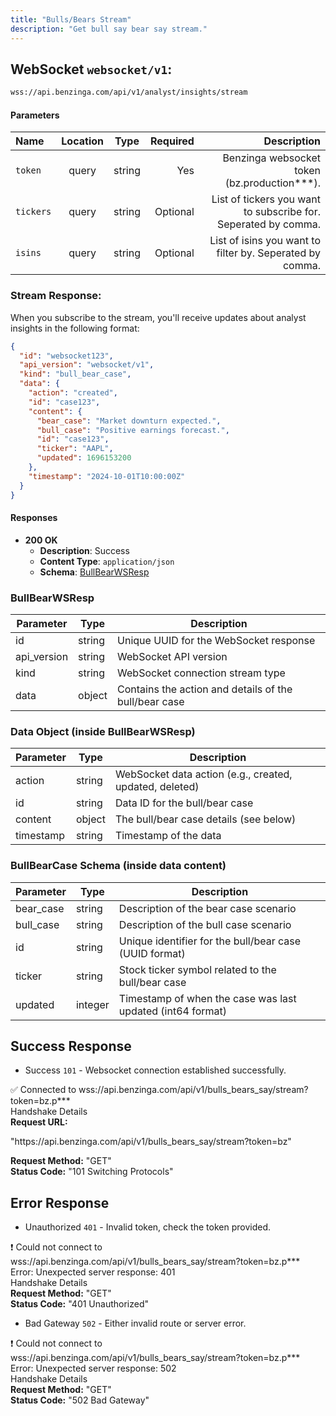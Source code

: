 ```yaml
---
title: "Bulls/Bears Stream"
description: "Get bull say bear say stream."
---
```


## WebSocket `websocket/v1`:

```txt
wss://api.benzinga.com/api/v1/analyst/insights/stream
```

#### Parameters

| Name       | Location |  Type   | Required | Description                                                             |
| :--------- | :-----:  | :-----: | -------: | ----------------------------------------------------------------------: |
| `token`    | query    | string  |      Yes | Benzinga websocket token (bz.production***).                            |
| `tickers`  | query    | string  | Optional | List of tickers you want to subscribe for. Seperated by comma.          |
| `isins`    | query    | string  | Optional | List of isins you want to filter by. Seperated by comma.                |

### Stream Response:
When you subscribe to the stream, you'll receive updates about analyst insights in the following format:

```json
{
  "id": "websocket123",
  "api_version": "websocket/v1",
  "kind": "bull_bear_case",
  "data": {
    "action": "created",
    "id": "case123",
    "content": {
      "bear_case": "Market downturn expected.",
      "bull_case": "Positive earnings forecast.",
      "id": "case123",
      "ticker": "AAPL",
      "updated": 1696153200
    },
    "timestamp": "2024-10-01T10:00:00Z"
  }
}
```

#### Responses

- **200 OK**
  - **Description**: Success
  - **Content Type**: `application/json`
  - **Schema**: [BullBearWSResp](#bullbearwsresp)

### BullBearWSResp

| Parameter      | Type   | Description                                           |
|----------------|--------|-------------------------------------------------------|
| id             | string | Unique UUID for the WebSocket response                |
| api_version    | string | WebSocket API version                                 |
| kind           | string | WebSocket connection stream type                       |
| data           | object | Contains the action and details of the bull/bear case |

### Data Object (inside BullBearWSResp)

| Parameter | Type   | Description                                               |
|-----------|--------|-----------------------------------------------------------|
| action    | string | WebSocket data action (e.g., created, updated, deleted) |
| id        | string | Data ID for the bull/bear case                           |
| content   | object | The bull/bear case details (see below)                   |
| timestamp | string | Timestamp of the data                                     |

### BullBearCase Schema (inside data content)

| Parameter | Type     | Description                                               |
|-----------|----------|-----------------------------------------------------------|
| bear_case | string   | Description of the bear case scenario                     |
| bull_case | string   | Description of the bull case scenario                     |
| id        | string   | Unique identifier for the bull/bear case (UUID format)   |
| ticker    | string   | Stock ticker symbol related to the bull/bear case        |
| updated   | integer  | Timestamp of when the case was last updated (int64 format) |


## Success Response

- Success `101` - Websocket connection established successfully.

<div style={{
  border: '1px solid #ddd',
  borderRadius: '8px',
  padding: '16px',
  fontSize: '14px',
  boxShadow: '0 4px 8px rgba(0, 0, 0, 0.1)',
  backgroundColor: '#f9f9f9',
  maxWidth: '700px',
}}>
  <div style={{
    display: 'flex',
    justifyContent: 'space-between',
    alignItems: 'center',
  }}>
    <div style={{ color: '#000000'}}>
      ✅ Connected to wss://api.benzinga.com/api/v1/bulls_bears_say/stream?token=bz.p***
    </div>
  </div>

  <div style={{ color: 'grey', fontWeight: 'bold', marginBottom: '-4px' }}>
    Handshake Details
  </div>

<div style={{ marginBottom: '4px' }}>
  <span><strong>Request URL:</strong> </span>
  <p style={{ color: 'blue' }}>
    "https://api.benzinga.com/api/v1/bulls_bears_say/stream?token=bz"
  </p>
</div>
  <div style={{ marginBottom: '4px' }}>
   <span> <strong>Request Method:</strong> </span><span style={{ color: 'blue' }}>"GET"</span>
  </div>
  <div style={{ marginBottom: '4px' }}>
    <span> <strong>Status Code:</strong> </span><span style={{ color: 'blue' }}>"101 Switching Protocols"</span>
  </div>
</div>

## Error Response

- Unauthorized `401` - Invalid token, check the token provided.

<div style={{
  border: '1px solid #ddd',
  borderRadius: '8px',
  padding: '16px',
  fontSize: '14px',
  boxShadow: '0 4px 8px rgba(0, 0, 0, 0.1)',
  backgroundColor: '#f9f9f9',
  maxWidth: '500px',
}}>
  <div style={{
    display: 'flex',
    justifyContent: 'space-between',
    alignItems: 'center',
  }}>
    <div style={{ color: '#000000'}}>
      ❗ Could not connect to wss://api.benzinga.com/api/v1/bulls_bears_say/stream?token=bz.p***
    </div>
  </div>

  <div style={{ fontWeight: 'bold', marginBottom: '8px' }}>
    Error: Unexpected server response: 401
  </div>

  <div style={{ color: 'grey', fontWeight: 'bold', marginBottom: '-4px' }}>
    Handshake Details
  </div>

  <div style={{ marginBottom: '4px' }}>
   <span> <strong>Request Method:</strong> </span><span style={{ color: 'blue' }}>"GET"</span>
  </div>
  <div style={{ marginBottom: '4px' }}>
    <span> <strong>Status Code:</strong> </span><span style={{ color: 'blue' }}>"401 Unauthorized"</span>
  </div>
</div>

- Bad Gateway `502` - Either invalid route or server error.

<div style={{
  border: '1px solid #ddd',
  borderRadius: '8px',
  padding: '16px',
  fontSize: '14px',
  boxShadow: '0 4px 8px rgba(0, 0, 0, 0.1)',
  backgroundColor: '#f9f9f9',
  maxWidth: '500px',
}}>
  <div style={{
    display: 'flex',
    justifyContent: 'space-between',
    alignItems: 'center',
  }}>
    <div style={{ color: '#000000'}}>
      ❗ Could not connect to wss://api.benzinga.com/api/v1/bulls_bears_say/stream?token=bz.p***
    </div>
  </div>

  <div style={{ fontWeight: 'bold', marginBottom: '8px' }}>
    Error: Unexpected server response: 502
  </div>

  <div style={{ color: 'grey', fontWeight: 'bold', marginBottom: '-4px' }}>
    Handshake Details
  </div>

  <div style={{ marginBottom: '4px' }}>
   <span> <strong>Request Method:</strong> </span><span style={{ color: 'blue' }}>"GET"</span>
  </div>
  <div style={{ marginBottom: '4px' }}>
    <span> <strong>Status Code:</strong> </span><span style={{ color: 'blue' }}>"502 Bad Gateway"</span>
  </div>
</div>
